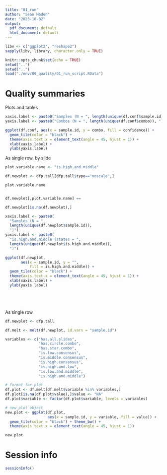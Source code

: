 ```yaml
---
title: "01_run"
author: "Sean Maden"
date: "2023-10-02"
output:
  pdf_document: default
  html_document: default
---
```


```r
libv <- c("ggplot2", "reshape2")
sapply(libv, library, character.only = TRUE)

knitr::opts_chunk$set(echo = TRUE)
setwd("..")
setwd("..")
load("./env/09_quality/01_run_script.RData")


```

# Quality summaries

Plots and tables

```r


xaxis.label <- paste0("Samples (N = ", length(unique(df.conf$sample.id)), ")")
yaxis.label <- paste0("Combos (N = ", length(unique(df.conf$combo)), ")")

ggplot(df.conf, aes(x = sample.id, y = combo, fill = confidence)) + 
  geom_tile(color = "black") + 
  theme(axis.text.x = element_text(angle = 45, hjust = 1)) +
  xlab(xaxis.label) +
  ylab(yaxis.label)


```

As single row, by slide

```r





plot.variable.name <- "is.high.and.middle"

df.newplot <- dfp.tall[dfp.tall$type=="noscale",]

plot.variable.name


df.newplot[,plot.variable.name] == 

df.newplot[is.na(df.newplot),]

xaxis.label <- paste0(
  "Samples (N = ", 
  length(unique(df.newplot$sample.id)), 
  ")")
yaxis.label <- paste0(
  "is.high.and.middle (states = ",
  length(unique(df.newplot$is.high.and.middle)),
  ")")

ggplot(df.newplot, 
       aes(x = sample.id, y = "", 
           fill = is.high.and.middle)) + 
  geom_tile(color = "black") + 
  theme(axis.text.x = element_text(angle = 45, hjust = 1)) +
  xlab(xaxis.label) +
  ylab(yaxis.label)






```

As single row

```r


df.newplot <- dfp.tall

df.melt <- melt(df.newplot, id.vars = "sample.id")

variables <- c("has.all.slides",
               "has.circle.combo",
               "has.star.combo",
               "is.low.consensus",
               "is.middle.consensus",
               "is.high.consensus",
               "is.high.and.low",
               "is.low.and.middle",
               "is.high.and.middle")

# format for plot
df.plot <- df.melt[df.melt$variable %in% variables,]
df.plot[is.na(df.plot$value),]$value <- "NA"
df.plot$variable <- factor(df.plot$variable, levels = variables)

# new plot object
new.plot <- ggplot(df.plot, 
                   aes(x = sample.id, y = variable, fill = value)) +
  geom_tile(color = "black") + theme_bw() +
  theme(axis.text.x = element_text(angle = 45, hjust = 1))

new.plot
```

# Session info

```r
sessionInfo()
```
